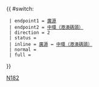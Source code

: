 {{Error|錯誤：此模板已停用。請見[[Template:HK Bus Route Cross Harbour/doc]]。}}{{ #switch: {{{format|}}}
  | endpoint1 = [[廣源巴士總站|廣源]]
  | endpoint2 = [[中環（港澳碼頭）巴士總站|中環（港澳碼頭）]]
  | direction = 2
  | status = {{HK Bus Status|N}}
  | inline = [[廣源巴士總站|廣源]] ↔ [[中環（港澳碼頭）巴士總站|中環（港澳碼頭）]]
  | normal =
  | full =
}}<noinclude>[[Category:過海隧道巴士路線模板|N182]]</noinclude>